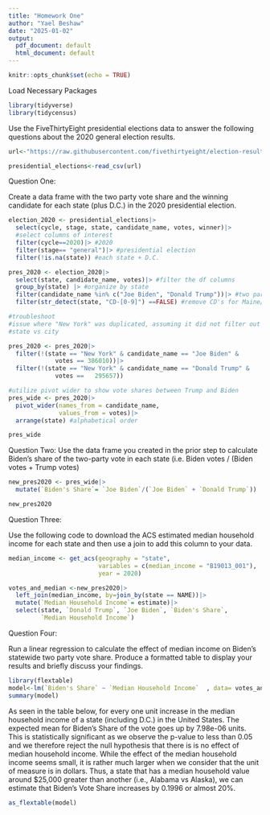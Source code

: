 ```yaml
---
title: "Homework One"
author: "Yael Beshaw"
date: "2025-01-02"
output:
  pdf_document: default
  html_document: default
---
```


```r
knitr::opts_chunk$set(echo = TRUE)
```

Load Necessary Packages
```r
library(tidyverse)
library(tidycensus)
```

Use the FiveThirtyEight presidential elections data to answer the following questions about the 2020 general election results.
```r
url<-"https://raw.githubusercontent.com/fivethirtyeight/election-results/main/election_results_presidential.csv"

presidential_elections<-read_csv(url)
```

Question One: 

Create a data frame with the two party vote share and the winning candidate for 
each state (plus D.C.) in the 2020 presidential election.

```r
election_2020 <- presidential_elections|>
  select(cycle, stage, state, candidate_name, votes, winner)|> 
  #select columns of interest
  filter(cycle==2020)|> #2020 
  filter(stage== "general")|> #presidential election
  filter(!is.na(state)) #each state + D.C.
```

```r
pres_2020 <- election_2020|>
  select(state, candidate_name, votes)|> #filter the df columns
  group_by(state) |> #organize by state
  filter(candidate_name %in% c("Joe Biden", "Donald Trump"))|> #two party
  filter(str_detect(state, "CD-[0-9]") ==FALSE) #remove CD's for Maine/Nebraska
```

```r
#troubleshoot
#issue where "New York" was duplicated, assuming it did not filter out
#state vs city

pres_2020 <- pres_2020|>
  filter(!(state == "New York" & candidate_name == "Joe Biden" & 
             votes == 386010))|>
  filter(!(state == "New York" & candidate_name == "Donald Trump" & 
             votes == 	295657))

#utilize pivot wider to show vote shares between Trump and Biden
pres_wide <- pres_2020|>
  pivot_wider(names_from = candidate_name, 
              values_from = votes)|>
  arrange(state) #alphabetical order

pres_wide
```



Question Two:
Use the data frame you created in the prior step to calculate Biden’s share of 
the two-party vote in each state (i.e. Biden votes / (Biden votes + Trump votes) 
```r
new_pres2020 <- pres_wide|>
  mutate(`Biden's Share`= `Joe Biden`/(`Joe Biden` + `Donald Trump`))

new_pres2020
```
Question Three: 

Use the following code to download the ACS estimated median household income for
each state and then use a join to add this column to your data. 
```r
median_income <- get_acs(geography = "state", 
                         variables = c(median_income = "B19013_001"), 
                         year = 2020)
```

```r
votes_and_median <-new_pres2020|>
  left_join(median_income, by=join_by(state == NAME))|>
  mutate(`Median Household Income`= estimate)|>
  select(state, `Donald Trump`, `Joe Biden`, `Biden's Share`, 
         `Median Household Income`)
```

Question Four:

Run a linear regression to calculate the effect of median income on Biden’s 
statewide two party vote share. Produce a formatted table to display your 
results and briefly discuss your findings.
```r
library(flextable)
model<-lm(`Biden's Share` ~ `Median Household Income`  , data= votes_and_median)
summary(model)
```
As seen in the table below, for every one unit increase in the median household
income of a state (including D.C.) in the United States. The expected mean for
Biden's Share of the vote goes up by 7.98e-06 units. This is statistically 
significant as we observe the p-value to less than 0.05 and we therefore reject 
the null hypothesis that there is is no effect of median household income. While
the effect of the median household income seems small, it is rather much larger
when we consider that the unit of measure is in dollars. Thus, a state that has
a median household value around $25,000 greater than another
(i.e., Alabama vs Alaska), we can estimate that Biden's Vote Share increases by
0.1996 or almost 20%.
```r
as_flextable(model)
```

